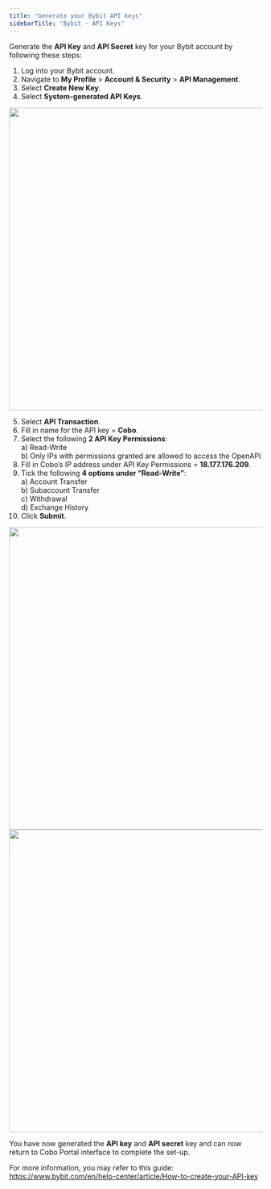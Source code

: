 ```yaml
---
title: "Generate your Bybit API keys"
sidebarTitle: "Bybit - API Keys"
---
```


Generate the **API Key** and **API Secret** key for your Bybit account by following these steps:

1) Log into your Bybit account.
2) Navigate to **My Profile** > **Account & Security** > **API Management**.
3) Select **Create New Key**.
4) Select **System-generated API Keys**.

<img src="/images/smart-contract-wallet/bybit-2.png" width="700" height="600"/>

5) Select **API Transaction**.
6) Fill in name for the API key = **Cobo**.
7) Select the following **2 API Key Permissions**:<br />
    a) Read-Write<br />
    b) Only IPs with permissions granted are allowed to access the OpenAPI<br />
8) Fill in Cobo’s IP address under API Key Permissions = **18.177.176.209**.
9) Tick the following **4 options under “Read-Write”**:<br />
    a) Account Transfer<br />
    b) Subaccount Transfer<br />
    c) Withdrawal<br />
    d) Exchange History<br />
10) Click **Submit**.

<img src="/images/smart-contract-wallet/bybit-2.png" width="700" height="600"/>
<img src="/images/smart-contract-wallet/bybit-3.png" width="700" height="600"/>

You have now generated the **API key** and **API secret** key and can now return to Cobo Portal interface to complete the set-up.

For more information, you may refer to this guide: https://www.bybit.com/en/help-center/article/How-to-create-your-API-key
